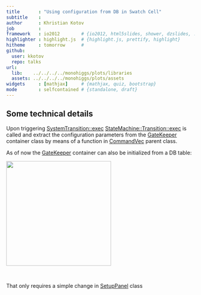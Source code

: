 ```yaml
---
title       : "Using configuration from DB in Swatch Cell"
subtitle    : 
author      : Khristian Kotov
job         : 
framework   : io2012        # {io2012, html5slides, shower, dzslides, ...}
highlighter : highlight.js  # {highlight.js, prettify, highlight}
hitheme     : tomorrow      # 
github:
  user: kkotov 
  repo: talks
url:
  lib:    ../../../../monohiggs/plots/libraries
  assets: ../../../../monohiggs/plots/assets
widgets     : [mathjax]     # {mathjax, quiz, bootstrap}
mode        : selfcontained # {standalone, draft}
---
```


## Some technical details

Upon triggering [SystemTransition::exec](https://svnweb.cern.ch/trac/cactus/browser/trunk/cactuscore/swatch/core/src/common/SystemStateMachine.cpp#L227)
[StateMachine::Transition::exec](https://svnweb.cern.ch/trac/cactus/browser/trunk/cactuscore/swatch/core/src/common/StateMachine.cpp#L266) is called
and extract the configuration parameters from the [GateKeeper](https://svnweb.cern.ch/trac/cactus/browser/trunk/cactuscore/swatch/core/include/swatch/core/GateKeeper.hpp)
container class by means of a function in [CommandVec](https://svnweb.cern.ch/trac/cactus/browser/trunk/cactuscore/swatch/core/src/common/CommandVec.cpp#L244) parent class.

As of now the [GateKeeper]() container can also be initialized from a DB table:

<img class=center src=prove.png height=280>

<br>

That only requires a simple change in [SetupPanel](https://svnweb.cern.ch/trac/cactus/browser/trunk/cactuscore/swatchcell/framework/src/common/SetupPanel.cc#L627) class


